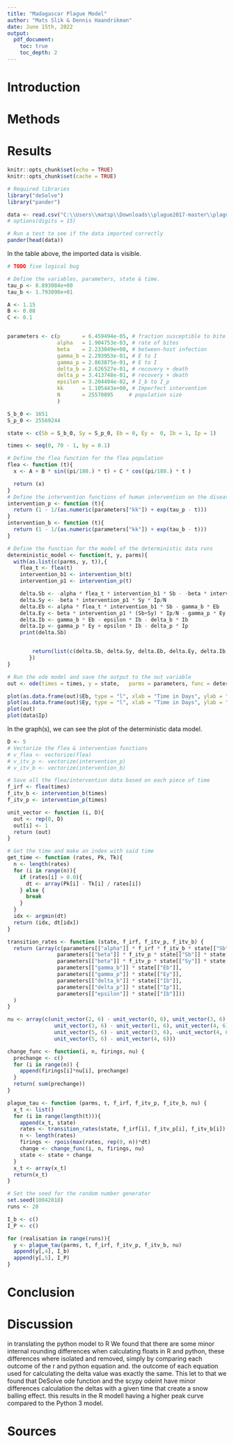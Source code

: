 ```yaml
---
title: "Madagascar Plague Model"
author: "Mats Slik & Dennis Haandrikman"
date: June 15th, 2022
output:
  pdf_document:
    toc: true
    toc_depth: 2
---
```



# Introduction


# Methods


# Results

```r
knitr::opts_chunk$set(echo = TRUE)
knitr::opts_chunk$set(cache = TRUE)

# Required libraries
library("deSolve")
library("pander")
```
```r
data <- read.csv("C:\\Users\\matsp\\Downloads\\plague2017-master\\plague2017-master\\test2.csv", col.names = c('Sb','Sy','Eb','Ey','Ib','Ip', 'tijd'))
# options(digits = 15)

# Run a test to see if the data imported correctly
pander(head(data))
```
In the table above, the imported data is visible.
```r
# TODO fixe logical bug

# Define the variables, parameters, state & time.
tau_p <- 8.893084e+00
tau_b <- 1.793090e+01

A <- 1.15
B <- 0.08
C <- 0.1


parameters <- c(p       = 6.459494e-05, # fraction susceptible to bite
                alpha   = 1.904753e-03, # rate of bites
                beta    = 2.233049e+00, # between-host infection
                gamma_b = 2.293953e-01, # E to I
                gamma_p = 2.863875e-01, # E to I
                delta_b = 2.626527e-01, # recovery + death
                delta_p = 3.413748e-01, # recovery + death
                epsilon = 3.204494e-02, # I_b to I_p
                kk      = 1.105443e+00, # Imperfect intervention
                N       = 25570895     # population size
                )

S_b_0 <- 1651
S_p_0 <- 25569244

state <- c(Sb = S_b_0, Sy = S_p_0, Eb = 0, Ey =  0, Ib = 1, Ip = 1)

times <- seq(0, 70 - 1, by = 0.1)

# Define the flea function for the flea population
flea <- function (t){
  x <- A + B * sin((pi/180.) * t) + C * cos((pi/180.) * t )

  return (x)
}
# Define the intervention functions of human intervention on the disease
intervention_p <- function (t){
  return (1 - 1/(as.numeric(parameters["kk"]) + exp(tau_p - t)))
}
intervention_b <- function (t){
  return (1 - 1/(as.numeric(parameters["kk"]) + exp(tau_b - t)))
}

```
```r
# Define the function for the model of the deterministic data runs
deterministic_model <- function(t, y, parms){
  with(as.list(c(parms, y, t)),{
    flea_t <- flea(t)
    intervention_b1 <- intervention_b(t)
    intervention_p1 <- intervention_p(t)

    delta.Sb <- -alpha * flea_t * intervention_b1 * Sb - -beta * intervention_p1 * Sb * Ip/N
    delta.Sy <- -beta * intervention_p1 * Sy * Ip/N
    delta.Eb <- alpha * flea_t * intervention_b1 * Sb - gamma_b * Eb
    delta.Ey <- beta * intervention_p1 * (Sb+Sy) * Ip/N - gamma_p * Ey
    delta.Ib <- gamma_b * Eb - epsilon * Ib - delta_b * Ib
    delta.Ip <- gamma_p * Ey + epsilon * Ib - delta_p * Ip
    print(delta.Sb)


        return(list(c(delta.Sb, delta.Sy, delta.Eb, delta.Ey, delta.Ib, delta.Ip)))
       })
}

# Run the ode model and save the output to the out variable
out <- ode(times = times, y = state,   parms = parameters, func = deterministic_model, method = "lsoda", atol = 1e-10, rtol = 1e-10)

plot(as.data.frame(out)$Eb, type = "l", xlab = "Time in Days", ylab = "Bubonice indices", col = "blue", ylim = c(0, 30))
plot(as.data.frame(out)$Ey, type = "l", xlab = "Time in Days", ylab = "Puneonic indices", col = "blue", ylim = c(0, 120))
plot(out)
plot(data$Ip)

```
In the graph(s), we can see the plot of the deterministic data model.
```r

D <- 5
# Vectorize the flea & intervention functions
# v_flea <- vectorize(flea)
# v_itv_p <- vectorize(intervention_p)
# v_itv_b <- vectorize(intervention_b)

# Save all the flea/intervention data based on each piece of time
f_irf <- flea(times)
f_itv_b <- intervention_b(times)
f_itv_p <- intervention_p(times)

unit_vector <- function (i, D){
  out <- rep(0, D)
  out[i] <- 1
  return (out)
}

# Get the time and make an index with said time
get_time <- function (rates, Pk, Tk){
  n <- length(rates)
  for (i in range(n)){
    if (rates[i] > 0.0){
      dt <- array(Pk[i] - Tk[i] / rates[i])
    } else {
      break
    }
  }
  idx <- argmin(dt)
  return (idx, dt[idx])
}

transition_rates <- function (state, f_irf, f_itv_p, f_itv_b) {
  return (array(c(parameters[["alpha"]] * f_irf * f_itv_b * state[["Sb"]],
                parameters[["beta"]] * f_itv_p * state[["Sb"]] * state[["Ip"]]/parameters[["N"]],
                parameters[["beta"]] * f_itv_p * state[["Sy"]] * state[["Ip"]]/parameters[["N"]],
                parameters[["gamma_b"]] * state[["Eb"]],
                parameters[["gamma_p"]] * state[["Ey"]],
                parameters[["delta_b"]] * state[["Ib"]],
                parameters[["delta_p"]] * state[["Ip"]],
                parameters[["epsilon"]] * state[["Ib"]]))
  )
}

nu <- array(c(unit_vector(2, 6) - unit_vector(0, 6), unit_vector(3, 6) - unit_vector(0, 6),
               unit_vector(3, 6) - unit_vector(1, 6), unit_vector(4, 6) - unit_vector(2, 6),
               unit_vector(5, 6) - unit_vector(3, 6), -unit_vector(4, 6), -unit_vector(5, 6),
               unit_vector(5, 6) - unit_vector(4, 6)))

change_func <- function(i, n, firings, nu) {
  prechange <- c()
  for (i in range(n)) {
    append(firings[i]*nu[i], prechange)
  }
  return( sum(prechange))
}

plague_tau <- function (parms, t, f_irf, f_itv_p, f_itv_b, nu) {
  x_t <- list()
  for (i in range(length(t))){
    append(x_t, state)
    rates <- transition_rates(state, f_irf[i], f_itv_p[i], f_itv_b[i])
    n <- length(rates)
    firings <- rpois(max(rates, rep(0, n))*dt)
    change <- change_func(i, n, firings, nu)
    state <- state + change
  }
  x_t <- array(x_t)
  return(x_t)
}

# Set the seed for the random number generator
set.seed(10042018)
runs <- 20

I_b <- c()
I_P <- c()

for (realisation in range(runs)){
  y <- plague_tau(parms, t, f_irf, f_itv_p, f_itv_b, nu)
  append(y[,4], I_b)
  append(y[,5], I_P)
}

```

# Conclusion


# Discussion

in translating the python model to R
We found that there are some minor internal rounding differences when calculating floats in R and python,
these differences where isolated and removed, simply by comparing each outcome of the r and python equation and.
the outcome of each equation used for calculating the delta value was exactly the same.
This let to that we found that DeSolve ode function and the scypy odeint have minor differences calculation the deltas with a given time that create a snow balling effect.
this results in the R modell having a higher peak curve compared to the Python 3 model.

# Sources

